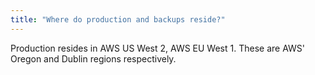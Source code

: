 ```yaml
---
title: "Where do production and backups reside?"
---
```


Production resides in AWS US West 2, AWS EU West 1. These are AWS' Oregon and Dublin regions respectively.
